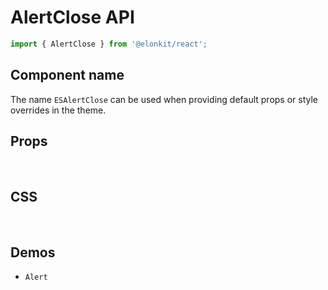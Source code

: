 
<Meta title="Components API/AlertClose" />

# AlertClose API

```js
import { AlertClose } from '@elonkit/react';
```

## Component name

The name `ESAlertClose` can be used when providing default props or style overrides in the theme.

## Props

<TableInterface name="AlertCloseProps" variant="props" />

<br />

## CSS

<TableInterface name="AlertClosePropsClasses" variant="css" />

<br />

## Demos

<ul>
  <li>
    <LinkTo kind="components-alert" story="demo">
      <code>Alert</code>
    </LinkTo>
  </li>
</ul>
